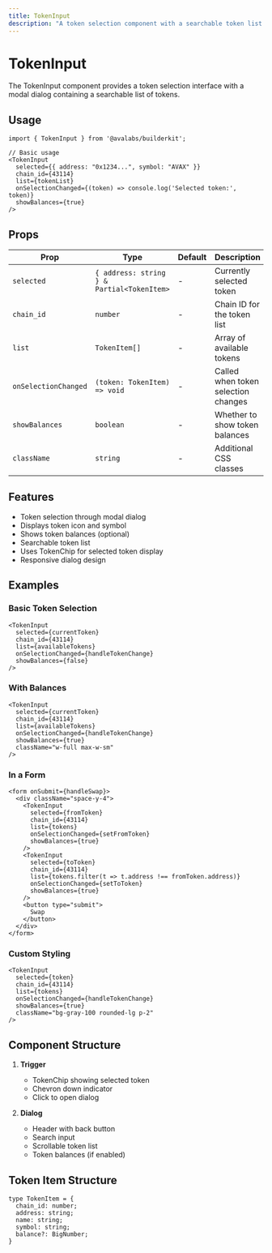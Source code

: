 ```yaml
---
title: TokenInput
description: "A token selection component with a searchable token list and balance display."
---
```


# TokenInput

The TokenInput component provides a token selection interface with a modal dialog containing a searchable list of tokens.

## Usage

```tsx
import { TokenInput } from '@avalabs/builderkit';

// Basic usage
<TokenInput 
  selected={{ address: "0x1234...", symbol: "AVAX" }}
  chain_id={43114}
  list={tokenList}
  onSelectionChanged={(token) => console.log('Selected token:', token)}
  showBalances={true}
/>
```

## Props

| Prop | Type | Default | Description |
|------|------|---------|-------------|
| `selected` | `{ address: string } & Partial<TokenItem>` | - | Currently selected token |
| `chain_id` | `number` | - | Chain ID for the token list |
| `list` | `TokenItem[]` | - | Array of available tokens |
| `onSelectionChanged` | `(token: TokenItem) => void` | - | Called when token selection changes |
| `showBalances` | `boolean` | - | Whether to show token balances |
| `className` | `string` | - | Additional CSS classes |

## Features

- Token selection through modal dialog
- Displays token icon and symbol
- Shows token balances (optional)
- Searchable token list
- Uses TokenChip for selected token display
- Responsive dialog design

## Examples

### Basic Token Selection
```tsx
<TokenInput 
  selected={currentToken}
  chain_id={43114}
  list={availableTokens}
  onSelectionChanged={handleTokenChange}
  showBalances={false}
/>
```

### With Balances
```tsx
<TokenInput 
  selected={currentToken}
  chain_id={43114}
  list={availableTokens}
  onSelectionChanged={handleTokenChange}
  showBalances={true}
  className="w-full max-w-sm"
/>
```

### In a Form
```tsx
<form onSubmit={handleSwap}>
  <div className="space-y-4">
    <TokenInput 
      selected={fromToken}
      chain_id={43114}
      list={tokens}
      onSelectionChanged={setFromToken}
      showBalances={true}
    />
    <TokenInput 
      selected={toToken}
      chain_id={43114}
      list={tokens.filter(t => t.address !== fromToken.address)}
      onSelectionChanged={setToToken}
      showBalances={true}
    />
    <button type="submit">
      Swap
    </button>
  </div>
</form>
```

### Custom Styling
```tsx
<TokenInput 
  selected={token}
  chain_id={43114}
  list={tokens}
  onSelectionChanged={handleTokenChange}
  showBalances={true}
  className="bg-gray-100 rounded-lg p-2"
/>
```

## Component Structure

1. **Trigger**
   - TokenChip showing selected token
   - Chevron down indicator
   - Click to open dialog

2. **Dialog**
   - Header with back button
   - Search input
   - Scrollable token list
   - Token balances (if enabled)

## Token Item Structure

```tsx
type TokenItem = {
  chain_id: number;
  address: string;
  name: string;
  symbol: string;
  balance?: BigNumber;
}
```